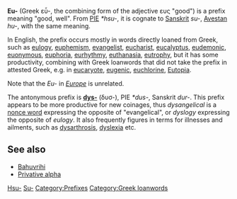 '''Eu-''' (Greek εὖ-, the combining form of the adjective ευς "good") is a prefix meaning "good, well". From [[PIE]] ''*hsu-'', it is cognate to [[Sanskrit]] ''su-'', [[Avestan]] ''hu-'', with the same meaning. 

In English, the prefix occurs mostly in words directly loaned from Greek, such as [[eulogy]], [[euphemism]], [[evangelist]], [[eucharist]], [[eucalyptus]], [[eudemonic]], [[euonymous]], [[euphoria]], [[eurhythmy]], [[euthanasia]], [[eutrophy]], but it has some productivity, combining with Greek loanwords that did not take the prefix in attested Greek, e.g. in [[eucaryote]], [[eugenic]], [[euchlorine]], [[Eutopia]].

Note that the ''Eu-'' in ''[[Europe]]'' is unrelated.

The antonymous prefix is '''[[dys-]]''' (δυσ-),  PIE ''*dus-'', Sanskrit ''dur-''. This prefix appears to be more productive for new coinages, thus ''dysangelical'' is a [[nonce word]] expressing the opposite of "evangelical", or ''dyslogy'' expressing the opposite of ''eulogy''. It also frequently figures in  terms for illnesses and ailments, such as [[dysarthrosis]], [[dyslexia]] etc.


==See also==
*[[Bahuvrihi]]
*[[Privative alpha]]

{{wiktionary|eu-}}
{{wiktionary|εὖ}}

[[Category:Proto-Indo-European language|Hsu-]]
[[Category:Sanskrit|Su-]]
[[Category:Prefixes]]
[[Category:Greek loanwords]]